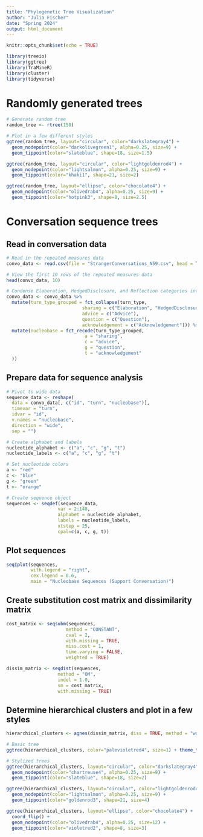 ```yaml
---
title: "Phylogenetic Tree Visualization"
author: "Julia Fischer"
date: "Spring 2024"
output: html_document
---
```


```r
knitr::opts_chunk$set(echo = TRUE)
```

```r
library(treeio)
library(ggtree)
library(TraMineR)
library(cluster)
library(tidyverse)
```

# Randomly generated trees

```r
# Generate random tree
random_tree <- rtree(150)

# Plot in a few different styles
ggtree(random_tree, layout="circular", color="darkslategray4") +
  geom_nodepoint(color="darkolivegreen1", alpha=0.25, size=9) +
  geom_tippoint(color="slateblue", shape=18, size=1.5)

ggtree(random_tree, layout="circular", color="lightgoldenrod4") +
  geom_nodepoint(color="lightsalmon", alpha=0.25, size=9) +
  geom_tippoint(color="khaki1", shape=21, size=2)

ggtree(random_tree, layout="ellipse", color="chocolate4") +
  geom_nodepoint(color="olivedrab4", alpha=0.25, size=9) +
  geom_tippoint(color="hotpink3", shape=8, size=2.5)
```

# Conversation sequence trees

## Read in conversation data

```r
# Read in the repeated measures data
convo_data <- read.csv(file = "StrangerConversations_N59.csv", head = TRUE, sep = ",")

# View the first 10 rows of the repeated measures data
head(convo_data, 10)

# Condense Elaboration, HedgedDisclosure, and Reflection categories into a single "Sharing" category
convo_data <- convo_data %>%
  mutate(turn_type_grouped = fct_collapse(turn_type,
                            sharing = c("Elaboration", "HedgedDisclosure", "Reflection"),
                            advice = c("Advice"),
                            question = c("Question"),
                            acknowledgement = c("Acknowledgement"))) %>%
  mutate(nucleobase = fct_recode(turn_type_grouped,
                             a = "sharing",
                             c = "advice",
                             g = "question",
                             t = "acknowledgement"
  ))
```

## Prepare data for sequence analysis

```r
# Pivot to wide data
sequence_data <- reshape(
  data = convo_data[, c("id", "turn", "nucleobase")],
  timevar = "turn",           
  idvar = "id",
  v.names = "nucleobase",
  direction = "wide",
  sep = "")

# Create alphabet and labels
nucleotide_alphabet <- c("a", "c", "g", "t")
nucleotide_labels <- c("a", "c", "g", "t")

# Set nucleotide colors
a <- "red"
c <- "blue"
g <- "green"
t <- "orange"

# Create sequence object
sequences <- seqdef(sequence_data,  
                   var = 2:148,
                   alphabet = nucleotide_alphabet,
                   labels = nucleotide_labels,
                   xtstep = 25,
                   cpal=c(a, c, g, t))
```

## Plot sequences

```r
seqIplot(sequences,
         with.legend = "right",
         cex.legend = 0.6,
         main = "Nucleobase Sequences (Support Conversation)")
```

## Create substitution cost matrix and dissimilarity matrix

```r
cost_matrix <- seqsubm(sequences,
                      method = "CONSTANT",
                      cval = 2,
                      with.missing = TRUE,
                      miss.cost = 1,
                      time.varying = FALSE,
                      weighted = TRUE)

dissim_matrix <- seqdist(sequences,
                   method = "OM",
                   indel = 1.0,
                   sm = cost_matrix,
                   with.missing = TRUE)
```

## Determine hierarchical clusters and plot in a few styles

```r
hierarchical_clusters <- agnes(dissim_matrix, diss = TRUE, method = "ward")

# Basic tree
ggtree(hierarchical_clusters, color="palevioletred4", size=1) + theme_tree("mistyrose")

# Stylized trees
ggtree(hierarchical_clusters, layout="circular", color="darkslategray4") +
  geom_nodepoint(color="chartreuse4", alpha=0.25, size=9) +
  geom_tippoint(color="slateblue", shape=18, size=2)

ggtree(hierarchical_clusters, layout="circular", color="lightgoldenrod4") +
  geom_nodepoint(color="lightsalmon", alpha=0.25, size=9) +
  geom_tippoint(color="goldenrod3", shape=21, size=4)

ggtree(hierarchical_clusters, layout="ellipse", color="chocolate4") +
  coord_flip() +
  geom_nodepoint(color="olivedrab4", alpha=0.25, size=12) +
  geom_tippoint(color="violetred2", shape=8, size=3)
```